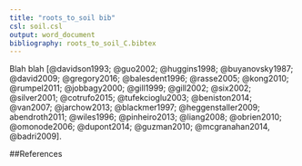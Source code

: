 ```yaml
---
title: "roots_to_soil bib"
csl: soil.csl
output: word_document
bibliography: roots_to_soil_C.bibtex
---
```





Blah blah [@davidson1993; @guo2002; @huggins1998; @buyanovsky1987; @david2009;
@gregory2016; @balesdent1996; @rasse2005; @kong2010; @rumpel2011; @jobbagy2000;
@gill1999; @gill2002; @six2002; @silver2001; @cotrufo2015; @tufekcioglu2003;
@beniston2014; @van2007; @jarchow2013; @blackmer1997; @heggenstaller2009; abendroth2011; @wiles1996; @pinheiro2013; @liang2008; @obrien2010; @omonode2006; @dupont2014; @guzman2010; @mcgranahan2014, @badri2009].

##References